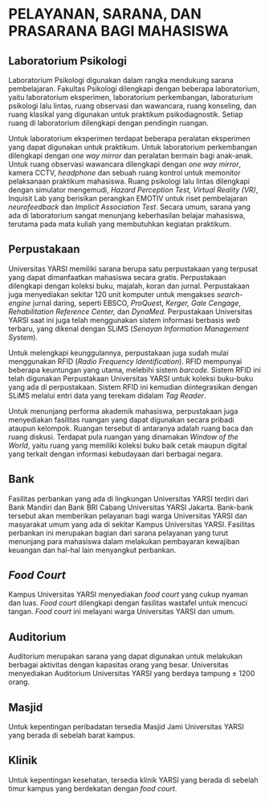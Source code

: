 # PELAYANAN, SARANA, DAN PRASARANA BAGI MAHASISWA {.unnumbered}

## Laboratorium Psikologi

Laboratorium Psikologi digunakan dalam rangka mendukung sarana pembelajaran. Fakultas Psikologi dilengkapi dengan beberapa laboratorium, yaitu laboratorium eksperimen, laboratorium perkembangan, laboraturium psikologi lalu lintas, ruang observasi dan wawancara, ruang konseling, dan ruang klasikal yang digunakan untuk praktikum psikodiagnostik. Setiap ruang di laboratorium dilengkapi dengan pendingin ruangan.

Untuk laboratorium eksperimen terdapat beberapa peralatan eksperimen yang dapat digunakan untuk praktikum. Untuk laboratorium perkembangan dilengkapi dengan *one way mirror* dan peralatan bermain bagi anak-anak. Untuk ruang observasi wawancara dilengkapi dengan *one way mirror*, kamera CCTV, *headphone* dan sebuah ruang kontrol untuk memonitor pelaksanaan praktikum mahasiswa. Ruang psikologi lalu lintas dilengkapi dengan simulator mengemudi, *Hazard Perception Test, Virtual Reality (VR)*, Inquisit Lab yang berisikan perangkan EMOTIV untuk riset pembelajaran *neurofeedback* dan *Implicit Association Test*. Secara umum, sarana yang ada di laboratorium sangat menunjang keberhasilan belajar mahasiswa, terutama pada mata kuliah yang membutuhkan kegiatan praktikum.

## Perpustakaan

Universitas YARSI memiliki sarana berupa satu perpustakaan yang terpusat yang dapat dimanfaatkan mahasiswa secara gratis. Perpustakaan dilengkapi dengan koleksi buku, majalah, koran dan jurnal. Perpustakaan juga menyediakan sekitar 120 unit komputer untuk mengakses *search-engine* jurnal daring, seperti EBSCO, *ProQues*t, *Kerger, Gale Cengage*, *Rehabilitation Reference Center,* dan *DynaMed*. Perpustakaan Universitas YARSI saat ini juga telah menggunakan sistem informasi berbasis *web* terbaru, yang dikenal dengan SLiMS (*Senayan Information Management System*).

Untuk melengkapi keunggulannya, perpustakaan juga sudah mulai menggunakan RFID (*Radio Frequency Identification*). RFID mempunyai beberapa keuntungan yang utama, melebihi sistem *barcode.* Sistem RFID ini telah digunakan Perpustakaan Universitas YARSI untuk koleksi buku-buku yang ada di perpustakaan. Sistem RFID ini kemudian diintegrasikan dengan SLiMS melalui entri data yang terekam didalam *Tag Reader*.

Untuk menunjang performa akademik mahasiswa, perpustakaan juga menyediakan fasilitas ruangan yang dapat digunakan secara pribadi ataupun kelompok. Ruangan tersebut di antaranya adalah ruang baca dan ruang diskusi. Terdapat pula ruangan yang dinamakan *Window of the World*, yaitu ruang yang memiliki koleksi buku baik cetak maupun digital yang terkait dengan informasi kebudayaan dari berbagai negara.

## Bank

Fasilitas perbankan yang ada di lingkungan Universitas YARSI terdiri dari Bank Mandiri dan Bank BRI Cabang Universitas YARSI Jakarta. Bank-bank tersebut akan memberikan pelayanan bagi warga Universitas YARSI dan masyarakat umum yang ada di sekitar Kampus Universitas YARSI. Fasilitas perbankan ini merupakan bagian dari sarana pelayanan yang turut menunjang para mahasiswa dalam melakukan pembayaran kewajiban keuangan dan hal-hal lain menyangkut perbankan.

## *Food Court*

Kampus Universitas YARSI menyediakan *food court* yang cukup nyaman dan luas. *Food court* dilengkapi dengan fasilitas wastafel untuk mencuci tangan. *Food court* ini melayani warga Universitas YARSI dan umum.

## Auditorium

Auditorium merupakan sarana yang dapat digunakan untuk melakukan berbagai aktivitas dengan kapasitas orang yang besar. Universitas menyediakan Auditorium Universitas YARSI yang berdaya tampung ± 1200 orang.

## Masjid

Untuk kepentingan peribadatan tersedia Masjid Jami Universitas YARSI yang berada di sebelah barat kampus.

## Klinik

Untuk kepentingan kesehatan, tersedia klinik YARSI yang berada di sebelah timur kampus yang berdekatan dengan *food court*. 

